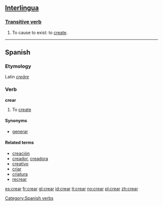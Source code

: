 ==[[Interlingua]]==
===[[Transitive verb]]===
# To cause to exist: to [[create]].

----

==Spanish==
===Etymology===
Latin ''[[creare|creāre]]''

===Verb===
'''crear'''

#To [[create]]

====Synonyms====
*[[generar]]

====Related terms====
*[[creación]]
*[[creador]], [[creadora]]
*[[creativo]]
*[[criar]]
*[[criatura]]
*[[recrear]]

[[Category:Spanish verbs]]

[[es:crear]]
[[fr:crear]]
[[gl:crear]]
[[id:crear]]
[[it:crear]]
[[no:crear]]
[[pl:crear]]
[[zh:crear]]